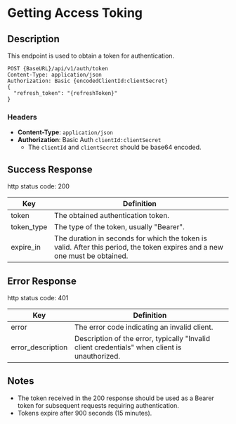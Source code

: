 # Getting Access Toking

## Description
This endpoint is used to obtain a token for authentication.



```http
POST {BaseURL}/api/v1/auth/token
Content-Type: application/json
Authorization: Basic {encodedClientId:clientSecret}
{
  "refresh_token": "{refreshToken}"
}
```
### Headers

- **Content-Type**: `application/json`
- **Authorization**: Basic Auth `clientId:clientSecret`
  - The `clientId` and `clientSecret` should be base64 encoded.
## Success Response
http status code: 200

| Key         | Definition                                                                                                                     |
|-------------|--------------------------------------------------------------------------------------------------------------------------------|
| token       | The obtained authentication token.                                                                                             |
| token_type  | The type of the token, usually "Bearer".                                                                                     |
| expire_in   | The duration in seconds for which the token is valid. After this period, the token expires and a new one must be obtained.  |

## Error Response 
http status code: 401

| Key               | Definition                                                                                  |
|-------------------|---------------------------------------------------------------------------------------------|
| error             | The error code indicating an invalid client.                                                 |
| error_description | Description of the error, typically "Invalid client credentials" when client is unauthorized.|

## Notes
- The token received in the 200 response should be used as a Bearer token for subsequent requests requiring authentication.
- Tokens expire after 900 seconds (15 minutes).
